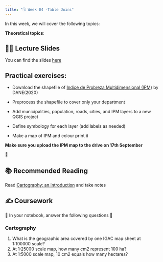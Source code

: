 ```yaml
---
title: "🗓️ Week 04 -Table Joins"
---
```


In this week, we will cover the following topics:

**Theoretical topics**:

## 👨‍🏫 Lecture Slides 

You can find the slides [here](slides.qmd)


## **Practical exercises**:

-  Download the shapefile of [Indice de Probreza Multidimensional (IPM)](https://dane.maps.arcgis.com/apps/MapJournal/index.html?appid=54595086fdd74b6c9effd2fb8a9500dc) by DANE(2020)

-  Preprocess the shapefile to cover only your department

-  Add municipalities, population, roads, cities, and IPM layers to a new QGIS project

-  Define symbology for each layer (add labels as needed)

-  Make a map of IPM and colour print it 

**Make sure you upload the IPM map to the drive on 17th September**

🎥 


## 📚 Recommended Reading 

Read [Cartography: an Introduction](https://www.cartography.org.uk/_files/ugd/583f72_c795f5c26b3f44df84e33d1210842d80.pdf) and take notes

## ✍️ Coursework

🚧 In your  notebook,  answer the following questions 🚧

### Cartography
::: {.callout-important collapse=true}
1. What is the geographic area covered by one IGAC map sheet at 1:100000 scale?
2. At 1:25000 scale map, how many cm2 represent 100 ha?
3. At 1:5000 scale map, 10 cm2 equals how many hectares?
:::






